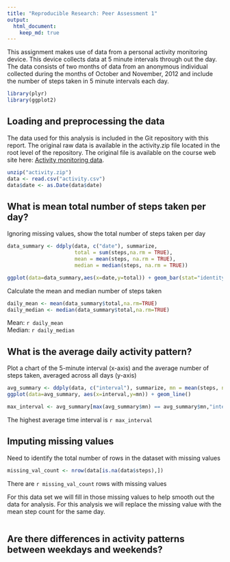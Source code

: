 ```yaml
---
title: "Reproducible Research: Peer Assessment 1"
output: 
  html_document:
    keep_md: true
---
```

This assignment makes use of data from a personal activity monitoring
device. This device collects data at 5 minute intervals through out the
day. The data consists of two months of data from an anonymous
individual collected during the months of October and November, 2012
and include the number of steps taken in 5 minute intervals each day.

```r
library(plyr)
library(ggplot2)
```

## Loading and preprocessing the data
The data used for this analysis is included in the Git repository with this report. The original raw data is
available in the activity.zip file located in the root level of the repository. The original file is available on the course web site here: [Activity monitoring data](https://d396qusza40orc.cloudfront.net/repdata%2Fdata%2Factivity.zip).

```r
unzip("activity.zip")
data <- read.csv("activity.csv")
data$date <- as.Date(data$date)
```

## What is mean total number of steps taken per day?
Ignoring missing values, show the total number of steps taken per day  
```r
data_summary <- ddply(data, c("date"), summarize,
                      total = sum(steps,na.rm = TRUE),
                      mean = mean(steps, na.rm = TRUE),
                      median = median(steps, na.rm = TRUE))

ggplot(data=data_summary,aes(x=date,y=total)) + geom_bar(stat="identity")
```

Calculate the mean and median number of steps taken
```r
daily_mean <- mean(data_summary$total,na.rm=TRUE)
daily_median <- median(data_summary$total,na.rm=TRUE)
```
Mean: `r daily_mean`  
Median: `r daily_median`

## What is the average daily activity pattern?

Plot a chart of the 5-minute interval (x-axis) and the average number of steps taken, averaged across all days (y-axis)
```r
avg_summary <- ddply(data, c("interval"), summarize, mn = mean(steps, na.rm=TRUE))
ggplot(data=avg_summary, aes(x=interval,y=mn)) + geom_line()

max_interval <- avg_summary[max(avg_summary$mn) == avg_summary$mn,"interval"]
```

The highest average time interval is `r max_interval`


## Imputing missing values

Need to identify the total number of rows in the dataset with missing values
```r
missing_val_count <- nrow(data[is.na(data$steps),])
```
There are `r missing_val_count` rows with missing values

For this data set we will fill in those missing values to help smooth out the data for analysis. For this analysis we will replace the missing value with the mean step count for the same day.

```r

```


## Are there differences in activity patterns between weekdays and weekends?
